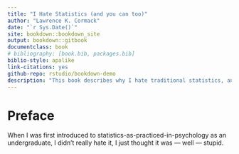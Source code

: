 ```yaml
--- 
title: "I Hate Statistics (and you can too)"
author: "Lawrence K. Cormack"
date: "`r Sys.Date()`"
site: bookdown::bookdown_site
output: bookdown::gitbook
documentclass: book
# bibliography: [book.bib, packages.bib]
biblio-style: apalike
link-citations: yes
github-repo: rstudio/bookdown-demo
description: "This book describes why I hate traditional statistics, and what I think should be done about it."
---
```


# Preface {-}

When I was first introduced to statistics-as-practiced-in-psychology as an undergraduate, I didn't really hate it, I just thought it was — well — stupid.

